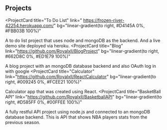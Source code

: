 ## Projects

<ProjectCard
  title="To Do List"
  link=" https://frozen-river-42254.herokuapp.com/"
  bg="linear-gradient(to right, #D4145A 0%, #FBB03B 100%)"
>
  A to do list project that uses node and mongoDB as the backend. And a live demo site deployed via heroku. 
</ProjectCard>
<ProjectCard
  title="Blog"
  link="https://github.com/Royalxll/BlogProject"
  bg="linear-gradient(to right, #662D8C 0%, #ED1E79 100%)"
>
  A blog project with an mongoDB database backend and also OAuth log in with google
</ProjectCard>
<ProjectCard
  title="Calculator"
  link="https://github.com/Royalxll/ReactCalculator"
  bg="linear-gradient(to right, #009245 0%, #FCEE21 100%)"
>
  Calculator app that was created using React.
</ProjectCard>
<ProjectCard
  title="BasketBall API"
  link="https://github.com/Royalxll/BasketballAPI"
  bg="linear-gradient(to right, #D585FF 0%, #00FFEE 100%)"
>
  A fully restful API project using node.js and connected to an mongoDB database backend. This is API that shows NBA players stats from the previous season.
</ProjectCard>
